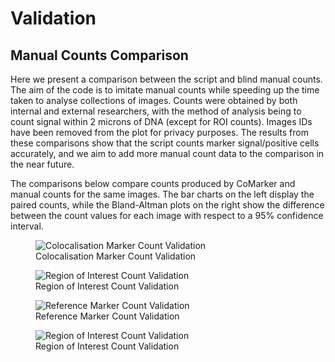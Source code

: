 # Validation

## Manual Counts Comparison

Here we present a comparison between the script and blind manual counts. The aim of the code is to imitate manual counts while speeding up the time taken to analyse collections of images. Counts were obtained by both internal and external researchers, with the method of analysis being to count signal within 2 microns of DNA (except for ROI counts). Images IDs have been removed from the plot for privacy purposes. The results from these comparisons show that the script counts marker signal/positive cells accurately, and we aim to add more manual count data to the comparison in the near future.

The comparisons below compare counts produced by CoMarker and manual counts for the same images. The bar charts on the left display the paired counts, while the Bland-Altman plots on the right show the difference between the count values for each image with respect to a 95% confidence interval.

![Colocalisation Marker Count Validation](images/CD68_val.png)

![Region of Interest Count Validation](images/GLUT1_val.png)

![Reference Marker Count Validation](images/Iba1_Val-01.png){alt="Reference Marker Count Validation"}

![Region of Interest Count Validation](images/Ab_val-01.png)
